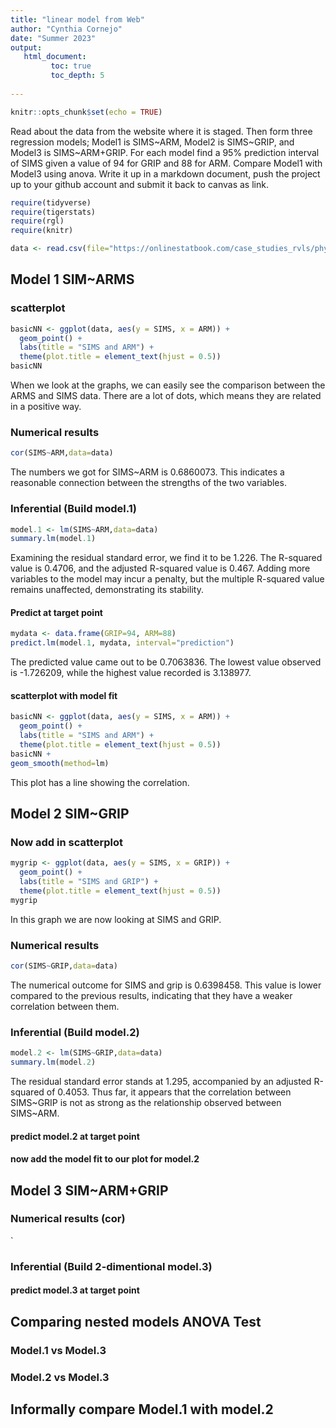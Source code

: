 ```yaml
---
title: "linear model from Web"
author: "Cynthia Cornejo"
date: "Summer 2023"
output:
   html_document:
         toc: true
         toc_depth: 5
        
---
```


```r
knitr::opts_chunk$set(echo = TRUE)
```

Read about the data from the website where it is staged.  Then form three regression models; Model1 is SIMS~ARM, Model2 is SIMS~GRIP, and Model3 is SIMS~ARM+GRIP. For each model find a 95% prediction interval of SIMS given a value of 94  for GRIP and 88 for ARM. Compare Model1 with Model3 using anova. Write it up in a markdown document, push the project up to your github account and submit it back to canvas as link. 

 


```r
require(tidyverse)
require(tigerstats)
require(rgl)
require(knitr)

```

```r
data <- read.csv(file="https://onlinestatbook.com/case_studies_rvls/physical_strength/data.txt",sep="",header=TRUE)  

```

## Model 1 SIM~ARMS

### scatterplot

```r
basicNN <- ggplot(data, aes(y = SIMS, x = ARM)) +
  geom_point() +
  labs(title = "SIMS and ARM") +
  theme(plot.title = element_text(hjust = 0.5))
basicNN
```

When we look at the graphs, we can easily see the comparison between the ARMS and SIMS data. There are a lot of dots, which means they are related in a positive way.

### Numerical results

```r
cor(SIMS~ARM,data=data)
```

The numbers we got for SIMS~ARM is 0.6860073. This indicates a reasonable connection between the strengths of the two variables.

### Inferential  (Build model.1)

```r
model.1 <- lm(SIMS~ARM,data=data)
summary.lm(model.1)
```

Examining the residual standard error, we find it to be 1.226. The R-squared value is 0.4706, and the adjusted R-squared value is 0.467. Adding more variables to the model may incur a penalty, but the multiple R-squared value remains unaffected, demonstrating its stability.

#### Predict at target point


```r
mydata <- data.frame(GRIP=94, ARM=88)
predict.lm(model.1, mydata, interval="prediction")
```

The predicted value came out to be 0.7063836. The lowest value observed is -1.726209, while the highest value recorded is 3.138977.

#### scatterplot with model fit
  
```r
basicNN <- ggplot(data, aes(y = SIMS, x = ARM)) +
  geom_point() +
  labs(title = "SIMS and ARM") +
  theme(plot.title = element_text(hjust = 0.5))
basicNN +
geom_smooth(method=lm)
``` 

This plot has a line showing the correlation. 

## Model 2 SIM~GRIP

### Now add in scatterplot

```r
mygrip <- ggplot(data, aes(y = SIMS, x = GRIP)) +
  geom_point() +
  labs(title = "SIMS and GRIP") +
  theme(plot.title = element_text(hjust = 0.5))
mygrip
```

In this graph we are now looking at SIMS and GRIP.

### Numerical results 

```r
cor(SIMS~GRIP,data=data)
```

The numerical outcome for SIMS and grip is 0.6398458. This value is lower compared to the previous results, indicating that they have a weaker correlation between them.

### Inferential  (Build model.2)
  
```r
model.2 <- lm(SIMS~GRIP,data=data)
summary.lm(model.2)
```

The residual standard error stands at 1.295, accompanied by an adjusted R-squared of 0.4053. Thus far, it appears that the correlation between SIMS~GRIP is not as strong as the relationship observed between SIMS~ARM.

#### predict model.2 at target point

#### now add the model fit to our plot for model.2
  


## Model 3 SIM~ARM+GRIP

### Numerical results (cor)

`
  
### Inferential  (Build 2-dimentional model.3)

#### predict model.3 at target point
  

## Comparing nested models ANOVA Test

### Model.1 vs Model.3
### Model.2 vs Model.3

## Informally compare Model.1 with model.2


